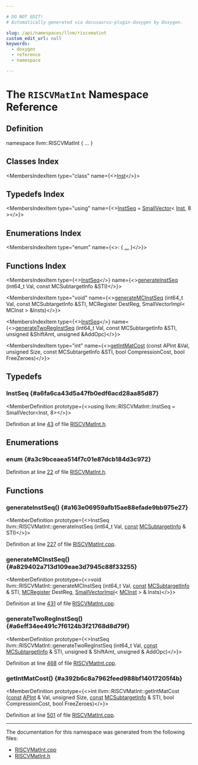 ```yaml
---

# DO NOT EDIT!
# Automatically generated via docusaurus-plugin-doxygen by Doxygen.

slug: /api/namespaces/llvm/riscvmatint
custom_edit_url: null
keywords:
  - doxygen
  - reference
  - namespace

---
```





# The `RISCVMatInt` Namespace Reference

<DoxygenPage pluginConfig={pluginConfig}>



## Definition

<CodeBlock>namespace llvm::RISCVMatInt &#123; ... &#125;</CodeBlock>

## Classes Index

<MembersIndex>

<MembersIndexItem
  type="class"
  name={<><a href="/docs/api/classes/llvm/riscvmatint/inst">Inst</a></>}>
</MembersIndexItem>

</MembersIndex>

## Typedefs Index

<MembersIndex>

<MembersIndexItem
  type="using"
  name={<><a href="#a6fa6ca43d5a47fb0edf6acd28aa85d87">InstSeq</a> = <a href="/docs/api/classes/llvm/smallvector">SmallVector</a>&lt; <a href="/docs/api/classes/llvm/riscvmatint/inst">Inst</a>, 8 &gt;</>}>
</MembersIndexItem>

</MembersIndex>

## Enumerations Index

<MembersIndex>

<MembersIndexItem
  type="enum"
  name={<>:  &#123; <a href="#a3c9bceaea514f7c01e87dcb184d3c972">...</a> &#125;</>}>
</MembersIndexItem>

</MembersIndex>

## Functions Index

<MembersIndex>

<MembersIndexItem
  type={<><a href="#a6fa6ca43d5a47fb0edf6acd28aa85d87">InstSeq</a></>}
  name={<><a href="#a163e06959afb15ae88efade9bb975e27">generateInstSeq</a> (int64&#95;t Val, const MCSubtargetInfo &amp;STI)</>}>
</MembersIndexItem>

<MembersIndexItem
  type="void"
  name={<><a href="#a829402a713d109eae3d7945c88f33255">generateMCInstSeq</a> (int64&#95;t Val, const MCSubtargetInfo &amp;STI, MCRegister DestReg, SmallVectorImpl&lt; MCInst &gt; &amp;Insts)</>}>
</MembersIndexItem>

<MembersIndexItem
  type={<><a href="#a6fa6ca43d5a47fb0edf6acd28aa85d87">InstSeq</a></>}
  name={<><a href="#a6eff34ee491c7f6124b3f21768d8d79f">generateTwoRegInstSeq</a> (int64&#95;t Val, const MCSubtargetInfo &amp;STI, unsigned &amp;ShiftAmt, unsigned &amp;AddOpc)</>}>
</MembersIndexItem>

<MembersIndexItem
  type="int"
  name={<><a href="#a392b6c8a7962feed988bf14017205f4b">getIntMatCost</a> (const APInt &amp;Val, unsigned Size, const MCSubtargetInfo &amp;STI, bool CompressionCost, bool FreeZeroes)</>}>
</MembersIndexItem>

</MembersIndex>


<SectionDefinition>

## Typedefs

### InstSeq {#a6fa6ca43d5a47fb0edf6acd28aa85d87}

<MemberDefinition
  prototype={<>using llvm::RISCVMatInt::InstSeq =  SmallVector&lt;Inst, 8&gt;</>}>

Definition at line <a href="/docs/api/files/lib/lib/target/lib/target/riscv/lib/target/riscv/mctargetdesc/riscvmatint-h/#l00043">43</a> of file <a href="/docs/api/files/lib/lib/target/lib/target/riscv/lib/target/riscv/mctargetdesc/riscvmatint-h">RISCVMatInt.h</a>.
</MemberDefinition>

</SectionDefinition>

<SectionDefinition>

## Enumerations

### enum  {#a3c9bceaea514f7c01e87dcb184d3c972}

<MemberDefinition
  prototype="enum llvm::RISCVMatInt::OpndKind ">

<EnumerationList title="Enumeration values">

<Link id="a3c9bceaea514f7c01e87dcb184d3c972affd2828f91e95f9731181bb5b8e4f9ac" />
<EnumerationListItem name="RegImm">

</EnumerationListItem>

<Link id="a3c9bceaea514f7c01e87dcb184d3c972a3b5b9d77cc1b7c08af3a3cdba0c6736c" />
<EnumerationListItem name="Imm">

</EnumerationListItem>

<Link id="a3c9bceaea514f7c01e87dcb184d3c972ae68f4b6898bb293ac94508474ccd7265" />
<EnumerationListItem name="RegReg">

</EnumerationListItem>

<Link id="a3c9bceaea514f7c01e87dcb184d3c972ac5bc33378acb23e672b1eaf99faa99a0" />
<EnumerationListItem name="RegX0">

</EnumerationListItem>

</EnumerationList>

Definition at line <a href="/docs/api/files/lib/lib/target/lib/target/riscv/lib/target/riscv/mctargetdesc/riscvmatint-h/#l00022">22</a> of file <a href="/docs/api/files/lib/lib/target/lib/target/riscv/lib/target/riscv/mctargetdesc/riscvmatint-h">RISCVMatInt.h</a>.
</MemberDefinition>

</SectionDefinition>

<SectionDefinition>

## Functions

### generateInstSeq() {#a163e06959afb15ae88efade9bb975e27}

<MemberDefinition
  prototype={<>InstSeq llvm::RISCVMatInt::generateInstSeq (int64&#95;t Val, <a href="/docs/api/files/lib/lib/target/lib/target/aarch64/aarch64promoteconstant-cpp/#a90f8350fecae261c25be85d38b451bff">const</a> <a href="/docs/api/classes/llvm/mcsubtargetinfo">MCSubtargetInfo</a> &amp; STI)</>}>

Definition at line <a href="/docs/api/files/lib/lib/target/lib/target/riscv/lib/target/riscv/mctargetdesc/riscvmatint-cpp/#l00227">227</a> of file <a href="/docs/api/files/lib/lib/target/lib/target/riscv/lib/target/riscv/mctargetdesc/riscvmatint-cpp">RISCVMatInt.cpp</a>.
</MemberDefinition>

### generateMCInstSeq() {#a829402a713d109eae3d7945c88f33255}

<MemberDefinition
  prototype={<>void llvm::RISCVMatInt::generateMCInstSeq (int64&#95;t Val, <a href="/docs/api/files/lib/lib/target/lib/target/aarch64/aarch64promoteconstant-cpp/#a90f8350fecae261c25be85d38b451bff">const</a> <a href="/docs/api/classes/llvm/mcsubtargetinfo">MCSubtargetInfo</a> &amp; STI, <a href="/docs/api/classes/llvm/mcregister">MCRegister</a> DestReg, <a href="/docs/api/classes/llvm/smallvectorimpl">SmallVectorImpl</a>&lt; <a href="/docs/api/classes/llvm/mcinst">MCInst</a> &gt; &amp; Insts)</>}>

Definition at line <a href="/docs/api/files/lib/lib/target/lib/target/riscv/lib/target/riscv/mctargetdesc/riscvmatint-cpp/#l00431">431</a> of file <a href="/docs/api/files/lib/lib/target/lib/target/riscv/lib/target/riscv/mctargetdesc/riscvmatint-cpp">RISCVMatInt.cpp</a>.
</MemberDefinition>

### generateTwoRegInstSeq() {#a6eff34ee491c7f6124b3f21768d8d79f}

<MemberDefinition
  prototype={<>InstSeq llvm::RISCVMatInt::generateTwoRegInstSeq (int64&#95;t Val, <a href="/docs/api/files/lib/lib/target/lib/target/aarch64/aarch64promoteconstant-cpp/#a90f8350fecae261c25be85d38b451bff">const</a> <a href="/docs/api/classes/llvm/mcsubtargetinfo">MCSubtargetInfo</a> &amp; STI, unsigned &amp; ShiftAmt, unsigned &amp; AddOpc)</>}>

Definition at line <a href="/docs/api/files/lib/lib/target/lib/target/riscv/lib/target/riscv/mctargetdesc/riscvmatint-cpp/#l00468">468</a> of file <a href="/docs/api/files/lib/lib/target/lib/target/riscv/lib/target/riscv/mctargetdesc/riscvmatint-cpp">RISCVMatInt.cpp</a>.
</MemberDefinition>

### getIntMatCost() {#a392b6c8a7962feed988bf14017205f4b}

<MemberDefinition
  prototype={<>int llvm::RISCVMatInt::getIntMatCost (<a href="/docs/api/files/lib/lib/target/lib/target/aarch64/aarch64promoteconstant-cpp/#a90f8350fecae261c25be85d38b451bff">const</a> <a href="/docs/api/classes/llvm/apint">APInt</a> &amp; Val, unsigned Size, <a href="/docs/api/files/lib/lib/target/lib/target/aarch64/aarch64promoteconstant-cpp/#a90f8350fecae261c25be85d38b451bff">const</a> <a href="/docs/api/classes/llvm/mcsubtargetinfo">MCSubtargetInfo</a> &amp; STI, bool CompressionCost, bool FreeZeroes)</>}>

Definition at line <a href="/docs/api/files/lib/lib/target/lib/target/riscv/lib/target/riscv/mctargetdesc/riscvmatint-cpp/#l00501">501</a> of file <a href="/docs/api/files/lib/lib/target/lib/target/riscv/lib/target/riscv/mctargetdesc/riscvmatint-cpp">RISCVMatInt.cpp</a>.
</MemberDefinition>

</SectionDefinition>

<hr/>

The documentation for this namespace was generated from the following files:

<ul>
<li><a href="/docs/api/files/lib/lib/target/lib/target/riscv/lib/target/riscv/mctargetdesc/riscvmatint-cpp">RISCVMatInt.cpp</a></li>
<li><a href="/docs/api/files/lib/lib/target/lib/target/riscv/lib/target/riscv/mctargetdesc/riscvmatint-h">RISCVMatInt.h</a></li>
</ul>

</DoxygenPage>
